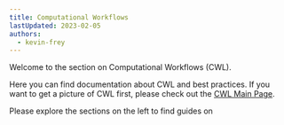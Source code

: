 ```yaml
---
title: Computational Workflows
lastUpdated: 2023-02-05
authors:
  - kevin-frey
---
```


Welcome to the section on Computational Workflows (CWL).

Here you can find documentation about CWL and best practices. If you want to get a picture of CWL first, please check out the [CWL Main Page](https://www.commonwl.org/).

Please explore the sections on the left to find guides on

<CardGrid>
  <LinkCard
    title="Introduction"
    href="/nfdi4plants.knowledgebase/cwl/cwl-introduction"
    description="General information about the common workflow language!"
  />
  <LinkCard
    title="Metadata"
    href="/nfdi4plants.knowledgebase/cwl/cwl-metadata"
    description="Metadata in your .cwl files."
  />
  <LinkCard
    title="Setup"
    href="/nfdi4plants.knowledgebase/cwl/cwl-runner-installation"
    description="Setup the cwl runner on your machine."
  />
  <LinkCard
    title="Examples"
    href="/nfdi4plants.knowledgebase/cwl/cwl-examples"
    description="Find some example files!"
  />
</CardGrid>